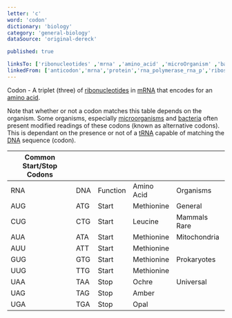 ```yaml
---
letter: 'c'
word: 'codon'
dictionary: 'biology'
category: 'general-biology'
dataSource: 'original-dereck'

published: true

linksTo: ['ribonucleotides' ,'mrna' ,'amino_acid' ,'microOrganism' ,'bacteria' ,'trna' ,'dna_desoxyribonucleic_acid']
linkedFrom: ['anticodon','mrna','protein','rna_polymerase_rna_p','ribosome_binding_site_rbs','trna']
---
```


<a id="codon">Codon</a> - A triplet (three) of [ribonucleotides](#ribonucleotides) in [mRNA](#mrna) that encodes for an [amino acid](#amino_acid).

 Note that whether or not a codon matches this table depends on the organism. Some organisms, especially [microorganisms](#microOrganism) and [bacteria](#bacteria) often present modified readings of these codons (known as alternative codons). This is dependant on the presence or not of a [tRNA](#trna) capable of matching the [DNA](#dna_desoxyribonucleic_acid) sequence (codon).

| Common Start/Stop Codons |     |          |            |              |
| ------------------------ | --- | -------- | ---------- | ------------ |
| RNA                      | DNA | Function | Amino Acid | Organisms    |
| AUG                      | ATG | Start    | Methionine | General      |
| CUG                      | CTG | Start    | Leucine    | Mammals Rare |
| AUA                      | ATA | Start    | Methionine | Mitochondria |
| AUU                      | ATT | Start    | Methionine |              |
| GUG                      | GTG | Start    | Methionine | Prokaryotes  |
| UUG                      | TTG | Start    | Methionine |              |
| UAA                      | TAA | Stop     | Ochre      | Universal    |
| UAG                      | TAG | Stop     | Amber      |              |
| UGA                      | TGA | Stop     | Opal       |              |